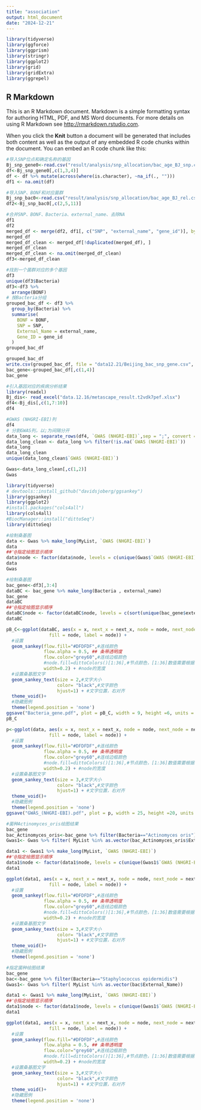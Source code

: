 ---
title: "association"
output: html_document
date: "2024-12-21"
---

```{r library, include=FALSE}
library(tidyverse)
library(ggforce)
library(ggprism)
library(stringr)
library(ggplot2)
library(grid)
library(gridExtra)
library(ggrepel)
```

## R Markdown

This is an R Markdown document. Markdown is a simple formatting syntax for authoring HTML, PDF, and MS Word documents. For more details on using R Markdown see <http://rmarkdown.rstudio.com>.

When you click the **Knit** button a document will be generated that includes both content as well as the output of any embedded R code chunks within the document. You can embed an R code chunk like this:

```{r snp_gene}
#导入SNP位点和确定名称的基因
Bj_snp_gene0<-read.csv("result/analysis/snp_allocation/bac_age_BJ_snp.csv")
df<-Bj_snp_gene0[,c(1,3,4)]
df <- df %>% mutate(across(where(is.character), ~na_if(., "")))
df1 <- na.omit(df)
```

```{r snp_bac}
#导入SNP、BONF和对应菌群
Bj_snp_bac0<-read.csv("result/analysis/snp_allocation/bac_age_BJ_rel.csv")
df2<-Bj_snp_bac0[,c(2,5,11)]
```


```{r snp_bac+gene}
#合并SNP、BONF、Bacteria、external_name、去除NA
df1
df2
merged_df <- merge(df2, df1[, c("SNP", "external_name", "gene_id")], by = "SNP", all.x = TRUE)
merged_df
merged_df_clean <- merged_df[!duplicated(merged_df), ]
merged_df_clean
merged_df_clean <- na.omit(merged_df_clean)
df3<-merged_df_clean
```
```{r Group_bac}
#找到一个菌群对应的多个基因
df3
unique(df3$Bacteria)
df3<-df3 %>%
  arrange(BONF)
# 按Bacteria分组
grouped_bac_df <- df3 %>%
  group_by(Bacteria) %>%
  summarise(
    BONF = BONF,
    SNP = SNP,
    External_Name = external_name,
    Gene_ID = gene_id
  )
grouped_bac_df
```

```{r export}
grouped_bac_df
write.csv(grouped_bac_df, file = "data12.21/Beijing_bac_snp_gene.csv", row.names = F)
bac_gene<-grouped_bac_df[,c(1,4)]
bac_gene
```

```{r import_disease}
#引入基因对应的疾病分析结果
library(readxl)
Bj_dis<- read_excel("data.12.16/metascape_result.t2vdk7pef.xlsx")
df4<-Bj_dis[,c(1,7:10)]
df4
```

```{r connect1}
#GWAS (NHGRI-EBI)列
df4
# 分割GWAS列，以;为间隔分开
data_long <- separate_rows(df4, `GWAS (NHGRI-EBI)`,sep = ";", convert = FALSE)
data_long_clean <- data_long %>% filter(!is.na(`GWAS (NHGRI-EBI)`))
data_long
data_long_clean
unique(data_long_clean$`GWAS (NHGRI-EBI)`)
```

```{r connect2}
Gwas<-data_long_clean[,c(1,2)]
Gwas
```

```{r plot1}
library(tidyverse)
# devtools::install_github("davidsjoberg/ggsankey")
library(ggsankey)
library(ggplot2)
#install.packages("cols4all")
library(cols4all)
#BiocManager::install("dittoSeq")
library(dittoSeq)
```

```{r plot2}
#绘制桑基图
data <- Gwas %>% make_long(MyList, `GWAS (NHGRI-EBI)`)
data
##'@指定绘图显示顺序
data$node <- factor(data$node, levels = c(unique(Gwas$`GWAS (NHGRI-EBI)`),unique(Gwas$MyList)))
data
Gwas
```
```{r plot3}
#绘制桑基图
bac_gene<-df3[,3:4]
dataBC <- bac_gene %>% make_long(Bacteria , external_name)
bac_gene
dataBC
##'@指定绘图显示顺序
dataBC$node <- factor(dataBC$node, levels = c(sort(unique(bac_gene$external_name),decreasing = T),sort(unique(bac_gene$Bacteria),decreasing = T)))
dataBC
```

```{r plot4}
pB_C<-ggplot(dataBC, aes(x = x, next_x = next_x, node = node, next_node = next_node,
                fill = node, label = node)) +
  #设置
  geom_sankey(flow.fill="#DFDFDF",#连线颜色
              flow.alpha = 0.5, ## 条带透明度
              flow.color="grey60",#连线边框颜色
              #node.fill=dittoColors()[1:36],#节点颜色，[1:36]数值需要根据自己的数据进行修改
              width=0.2) + #node的宽度
  #设置桑基图文字
  geom_sankey_text(size = 2,#文字大小
                   color= "black",#文字颜色
                   hjust=1) + #文字位置，右对齐
  theme_void()+
  #隐藏图例
  theme(legend.position = 'none') 
ggsave("Bacteria_gene.pdf", plot = pB_C, width = 9, height =6, units = "in", dpi = 300)
pB_C

```

```{r plot5}
p<-ggplot(data, aes(x = x, next_x = next_x, node = node, next_node = next_node,
                fill = node, label = node)) +
  #设置
  geom_sankey(flow.fill="#DFDFDF",#连线颜色
              flow.alpha = 0.5, ## 条带透明度
              flow.color="grey60",#连线边框颜色
              #node.fill=dittoColors()[1:36],#节点颜色，[1:36]数值需要根据自己的数据进行修改
              width=0.2) + #node的宽度
  #设置桑基图文字
  geom_sankey_text(size = 3,#文字大小
                   color= "black",#文字颜色
                   hjust=1) + #文字位置，右对齐
  theme_void()+
  #隐藏图例
  theme(legend.position = 'none') 
ggsave("GWAS_(NHGRI-EBI).pdf", plot = p, width = 25, height =20, units = "in", dpi = 300)

```

```{r slect1}
#菌种Actinomyces_oris绘图结果
bac_gene
bac_Actinomyces_oris<-bac_gene %>% filter(Bacteria=="Actinomyces oris")
Gwas1<- Gwas %>% filter( MyList %in% as.vector(bac_Actinomyces_oris$External_Name))

data1 <- Gwas1 %>% make_long(MyList, `GWAS (NHGRI-EBI)`)
##'@指定绘图显示顺序
data1$node <- factor(data1$node, levels = c(unique(Gwas1$`GWAS (NHGRI-EBI)`),unique(Gwas1$MyList)))
data1

ggplot(data1, aes(x = x, next_x = next_x, node = node, next_node = next_node,
                fill = node, label = node)) +
  #设置
  geom_sankey(flow.fill="#DFDFDF",#连线颜色
              flow.alpha = 0.5, ## 条带透明度
              flow.color="grey60",#连线边框颜色
              #node.fill=dittoColors()[1:36],#节点颜色，[1:36]数值需要根据自己的数据进行修改
              width=0.2) + #node的宽度
  #设置桑基图文字
  geom_sankey_text(size = 3,#文字大小
                   color= "black",#文字颜色
                   hjust=1) + #文字位置，右对齐
  theme_void()+
  #隐藏图例
  theme(legend.position = 'none') 


```

```{r slect2}
#指定菌种绘图结果
bac_gene
bac<-bac_gene %>% filter(Bacteria=="Staphylococcus epidermidis")
Gwas1<- Gwas %>% filter( MyList %in% as.vector(bac$External_Name))

data1 <- Gwas1 %>% make_long(MyList, `GWAS (NHGRI-EBI)`)
##'@指定绘图显示顺序
data1$node <- factor(data1$node, levels = c(unique(Gwas1$`GWAS (NHGRI-EBI)`),unique(Gwas1$MyList)))
data1

ggplot(data1, aes(x = x, next_x = next_x, node = node, next_node = next_node,
                fill = node, label = node)) +
  #设置
  geom_sankey(flow.fill="#DFDFDF",#连线颜色
              flow.alpha = 0.5, ## 条带透明度
              flow.color="grey60",#连线边框颜色
              #node.fill=dittoColors()[1:36],#节点颜色，[1:36]数值需要根据自己的数据进行修改
              width=0.2) + #node的宽度
  #设置桑基图文字
  geom_sankey_text(size = 3,#文字大小
                   color= "black",#文字颜色
                   hjust=1) + #文字位置，右对齐
  theme_void()+
  #隐藏图例
  theme(legend.position = 'none') 


```